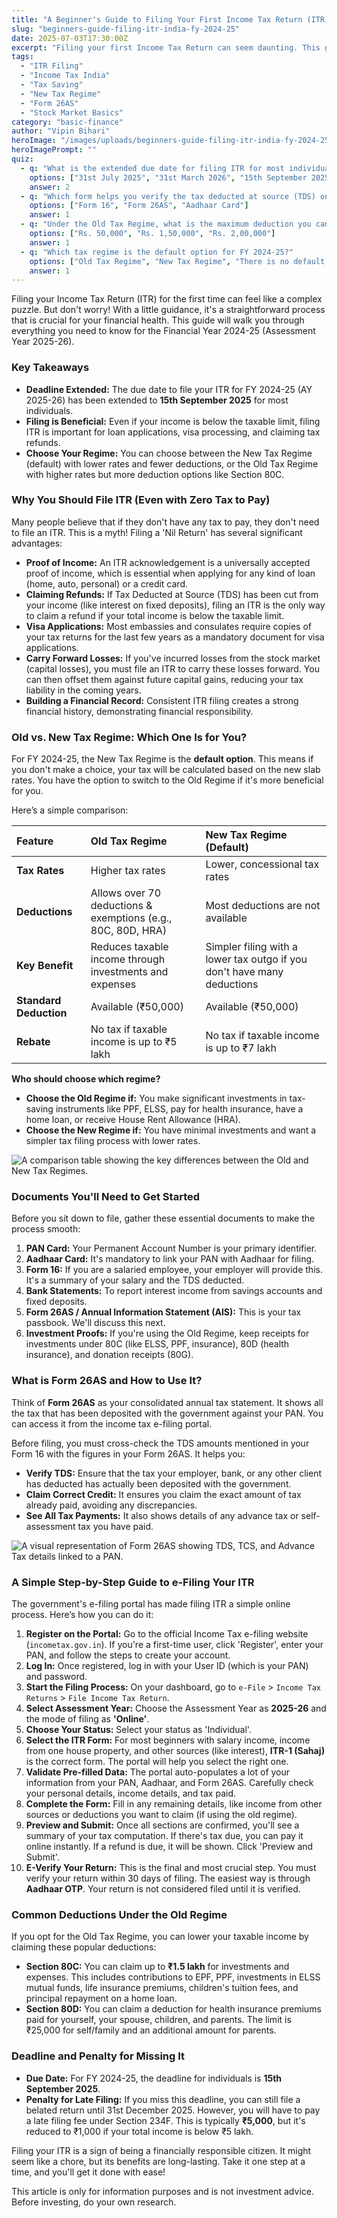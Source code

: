 ```yaml
---
title: "A Beginner's Guide to Filing Your First Income Tax Return (ITR) in India for FY 2024-25"
slug: "beginners-guide-filing-itr-india-fy-2024-25"
date: 2025-07-03T17:30:00Z
excerpt: "Filing your first Income Tax Return can seem daunting. This guide simplifies the process for FY 2024-25 (AY 2025-26), covering tax regimes, required documents, and a step-by-step e-filing walkthrough."
tags:
  - "ITR Filing"
  - "Income Tax India"
  - "Tax Saving"
  - "New Tax Regime"
  - "Form 26AS"
  - "Stock Market Basics"
category: "basic-finance"
author: "Vipin Bihari"
heroImage: "/images/uploads/beginners-guide-filing-itr-india-fy-2024-25/hero-image.jpg"
heroImagePrompt: ""
quiz:
  - q: "What is the extended due date for filing ITR for most individuals for FY 2024-25 (AY 2025-26)?"
    options: ["31st July 2025", "31st March 2026", "15th September 2025"]
    answer: 2
  - q: "Which form helps you verify the tax deducted at source (TDS) on your income?"
    options: ["Form 16", "Form 26AS", "Aadhaar Card"]
    answer: 1
  - q: "Under the Old Tax Regime, what is the maximum deduction you can claim under Section 80C?"
    options: ["Rs. 50,000", "Rs. 1,50,000", "Rs. 2,00,000"]
    answer: 1
  - q: "Which tax regime is the default option for FY 2024-25?"
    options: ["Old Tax Regime", "New Tax Regime", "There is no default regime"]
    answer: 1
---
```


Filing your Income Tax Return (ITR) for the first time can feel like a complex puzzle. But don't worry! With a little guidance, it's a straightforward process that is crucial for your financial health. This guide will walk you through everything you need to know for the Financial Year 2024-25 (Assessment Year 2025-26).

### Key Takeaways
*   **Deadline Extended:** The due date to file your ITR for FY 2024-25 (AY 2025-26) has been extended to **15th September 2025** for most individuals.
*   **Filing is Beneficial:** Even if your income is below the taxable limit, filing ITR is important for loan applications, visa processing, and claiming tax refunds.
*   **Choose Your Regime:** You can choose between the New Tax Regime (default) with lower rates and fewer deductions, or the Old Tax Regime with higher rates but more deduction options like Section 80C.

### Why You Should File ITR (Even with Zero Tax to Pay)

Many people believe that if they don't have any tax to pay, they don't need to file an ITR. This is a myth! Filing a 'Nil Return' has several significant advantages:

*   **Proof of Income:** An ITR acknowledgement is a universally accepted proof of income, which is essential when applying for any kind of loan (home, auto, personal) or a credit card.
*   **Claiming Refunds:** If Tax Deducted at Source (TDS) has been cut from your income (like interest on fixed deposits), filing an ITR is the only way to claim a refund if your total income is below the taxable limit.
*   **Visa Applications:** Most embassies and consulates require copies of your tax returns for the last few years as a mandatory document for visa applications.
*   **Carry Forward Losses:** If you've incurred losses from the stock market (capital losses), you must file an ITR to carry these losses forward. You can then offset them against future capital gains, reducing your tax liability in the coming years.
*   **Building a Financial Record:** Consistent ITR filing creates a strong financial history, demonstrating financial responsibility.

### Old vs. New Tax Regime: Which One Is for You?

For FY 2024-25, the New Tax Regime is the **default option**. This means if you don't make a choice, your tax will be calculated based on the new slab rates. You have the option to switch to the Old Regime if it's more beneficial for you.

Here’s a simple comparison:

| Feature | Old Tax Regime | New Tax Regime (Default) |
| :--- | :--- | :--- |
| **Tax Rates** | Higher tax rates | Lower, concessional tax rates |
| **Deductions** | Allows over 70 deductions & exemptions (e.g., 80C, 80D, HRA) | Most deductions are not available |
| **Key Benefit** | Reduces taxable income through investments and expenses | Simpler filing with a lower tax outgo if you don't have many deductions |
| **Standard Deduction** | Available (₹50,000) | Available (₹50,000) |
| **Rebate** | No tax if taxable income is up to ₹5 lakh | No tax if taxable income is up to ₹7 lakh |

**Who should choose which regime?**
*   **Choose the Old Regime if:** You make significant investments in tax-saving instruments like PPF, ELSS, pay for health insurance, have a home loan, or receive House Rent Allowance (HRA).
*   **Choose the New Regime if:** You have minimal investments and want a simpler tax filing process with lower rates.

![A comparison table showing the key differences between the Old and New Tax Regimes.](/images/uploads/beginners-guide-filing-itr-india-fy-2024-25/tax-regime-comparison.png)

### Documents You'll Need to Get Started

Before you sit down to file, gather these essential documents to make the process smooth:

1.  **PAN Card:** Your Permanent Account Number is your primary identifier.
2.  **Aadhaar Card:** It's mandatory to link your PAN with Aadhaar for filing.
3.  **Form 16:** If you are a salaried employee, your employer will provide this. It's a summary of your salary and the TDS deducted.
4.  **Bank Statements:** To report interest income from savings accounts and fixed deposits.
5.  **Form 26AS / Annual Information Statement (AIS):** This is your tax passbook. We'll discuss this next.
6.  **Investment Proofs:** If you're using the Old Regime, keep receipts for investments under 80C (like ELSS, PPF, insurance), 80D (health insurance), and donation receipts (80G).

### What is Form 26AS and How to Use It?

Think of **Form 26AS** as your consolidated annual tax statement. It shows all the tax that has been deposited with the government against your PAN. You can access it from the income tax e-filing portal.

Before filing, you must cross-check the TDS amounts mentioned in your Form 16 with the figures in your Form 26AS. It helps you:
*   **Verify TDS:** Ensure that the tax your employer, bank, or any other client has deducted has actually been deposited with the government.
*   **Claim Correct Credit:** It ensures you claim the exact amount of tax already paid, avoiding any discrepancies.
*   **See All Tax Payments:** It also shows details of any advance tax or self-assessment tax you have paid.

![A visual representation of Form 26AS showing TDS, TCS, and Advance Tax details linked to a PAN.](/images/uploads/beginners-guide-filing-itr-india-fy-2024-25/form-26as-explained.png)

### A Simple Step-by-Step Guide to e-Filing Your ITR

The government's e-filing portal has made filing ITR a simple online process. Here’s how you can do it:

1.  **Register on the Portal:** Go to the official Income Tax e-filing website (`incometax.gov.in`). If you're a first-time user, click 'Register', enter your PAN, and follow the steps to create your account.
2.  **Log In:** Once registered, log in with your User ID (which is your PAN) and password.
3.  **Start the Filing Process:** On your dashboard, go to `e-File` > `Income Tax Returns` > `File Income Tax Return`.
4.  **Select Assessment Year:** Choose the Assessment Year as **2025-26** and the mode of filing as **'Online'**.
5.  **Choose Your Status:** Select your status as 'Individual'.
6.  **Select the ITR Form:** For most beginners with salary income, income from one house property, and other sources (like interest), **ITR-1 (Sahaj)** is the correct form. The portal will help you select the right one.
7.  **Validate Pre-filled Data:** The portal auto-populates a lot of your information from your PAN, Aadhaar, and Form 26AS. Carefully check your personal details, income details, and tax paid.
8.  **Complete the Form:** Fill in any remaining details, like income from other sources or deductions you want to claim (if using the old regime).
9.  **Preview and Submit:** Once all sections are confirmed, you'll see a summary of your tax computation. If there's tax due, you can pay it online instantly. If a refund is due, it will be shown. Click 'Preview and Submit'.
10. **E-Verify Your Return:** This is the final and most crucial step. You must verify your return within 30 days of filing. The easiest way is through **Aadhaar OTP**. Your return is not considered filed until it is verified.

### Common Deductions Under the Old Regime

If you opt for the Old Tax Regime, you can lower your taxable income by claiming these popular deductions:

*   **Section 80C:** You can claim up to **₹1.5 lakh** for investments and expenses. This includes contributions to EPF, PPF, investments in ELSS mutual funds, life insurance premiums, children's tuition fees, and principal repayment on a home loan.
*   **Section 80D:** You can claim a deduction for health insurance premiums paid for yourself, your spouse, children, and parents. The limit is ₹25,000 for self/family and an additional amount for parents.

### Deadline and Penalty for Missing It

*   **Due Date:** For FY 2024-25, the deadline for individuals is **15th September 2025**.
*   **Penalty for Late Filing:** If you miss this deadline, you can still file a belated return until 31st December 2025. However, you will have to pay a late filing fee under Section 234F. This is typically **₹5,000**, but it's reduced to ₹1,000 if your total income is below ₹5 lakh.

Filing your ITR is a sign of being a financially responsible citizen. It might seem like a chore, but its benefits are long-lasting. Take it one step at a time, and you'll get it done with ease!

This article is only for information purposes and is not investment advice. Before investing, do your own research.